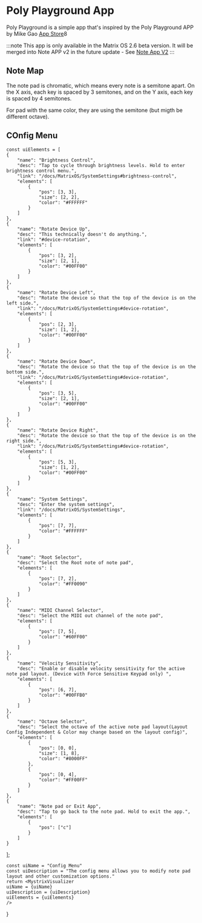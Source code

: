 
# Poly Playground App

Poly Playground is a simple app that's inspired by the Poly Playground APP by Mike Gao [App Store](https://apps.apple.com/us/app/polyplayground/id511514938)8

:::note
This app is only available in the Matrix OS 2.6 beta version. It will be merged into Note APP v2 in the future update - See [Note App V2](/docs/Backroom/NoteAppV2.mdx)
:::

## Note Map

The note pad is chromatic, which means every note is a semitone apart. On the X axis, each key is spaced by 3 semitones, and on the Y axis, each key is spaced by 4 semitones. 

For pad with the same color, they are using the semitone (but migth be different octave).

## COnfig Menu


    const uiElements = [
    {
        "name": "Brightness Control",
        "desc": "Tap to cycle through brightness levels. Hold to enter brightness control menu.",
        "link": "/docs/MatrixOS/SystemSettings#brightness-control",
        "elements": [
            {
                "pos": [3, 3],
                "size": [2, 2],
                "color": "#FFFFFF"
            }
        ]
    },
    {
        "name": "Rotate Device Up",
        "desc": "This technically doesn't do anything.",
        "link": "#device-rotation",
        "elements": [
            {
                "pos": [3, 2],
                "size": [2, 1],
                "color": "#00FF00"
            }
        ]
    },
    {
        "name": "Rotate Device Left",
        "desc": "Rotate the device so that the top of the device is on the left side.",
        "link": "/docs/MatrixOS/SystemSettings#device-rotation",
        "elements": [
            {
                "pos": [2, 3],
                "size": [1, 2],
                "color": "#00FF00"
            }
        ]
    },
    {
        "name": "Rotate Device Down",
        "desc": "Rotate the device so that the top of the device is on the bottom side.",
        "link": "/docs/MatrixOS/SystemSettings#device-rotation",
        "elements": [
            {
                "pos": [3, 5],
                "size": [2, 1],
                "color": "#00FF00"
            }
        ]
    },
    {
        "name": "Rotate Device Right",
        "desc": "Rotate the device so that the top of the device is on the right side.",
        "link": "/docs/MatrixOS/SystemSettings#device-rotation",
        "elements": [
            {
                "pos": [5, 3],
                "size": [1, 2],
                "color": "#00FF00"
            }
        ]
    },
    {
        "name": "System Settings",
        "desc": "Enter the system settings",
        "link": "/docs/MatrixOS/SystemSettings",
        "elements": [
            {
                "pos": [7, 7],
                "color": "#FFFFFF"
            }
        ]
    },
    {
        "name": "Root Selector",
        "desc": "Select the Root note of note pad",
        "elements": [
            {
                "pos": [7, 2],
                "color": "#FF0090"
            }
        ]
    },
    {
        "name": "MIDI Channel Selector",
        "desc": "Select the MIDI out channel of the note pad",
        "elements": [
            {
                "pos": [7, 5],
                "color": "#60FF00"
            }
        ]
    },
    {
        "name": "Velocity Sensitivity",
        "desc": "Enable or disable velocity sensitivity for the active note pad layout. (Device with Force Sensitive Keypad only) ",
        "elements": [
            {
                "pos": [6, 7],
                "color": "#00FFB0"
            }
        ]
    },
    {
        "name": "Octave Selector",
        "desc": "Select the octave of the active note pad layout(Layout Config Independent & Color may change based on the layout config)",
        "elements": [
            {
                "pos": [0, 0],
                "size": [1, 8],
                "color": "#8000FF"
            },
            {
                "pos": [0, 4],
                "color": "#FF00FF"
            }
        ]
    },
    {
        "name": "Note pad or Exit App",
        "desc": "Tap to go back to the note pad. Hold to exit the app.",
        "elements": [
            {
                "pos": ["c"]
            }
        ]
    }
];

    const uiName = "Config Menu"
    const uiDescription = "The config menu allows you to modify note pad layout and other customization options."
    return <MystrixVisualizer 
    uiName = {uiName}
    uiDescription = {uiDescription}
    uiElements = {uiElements}
    />
}

<ConfigMenu/>
